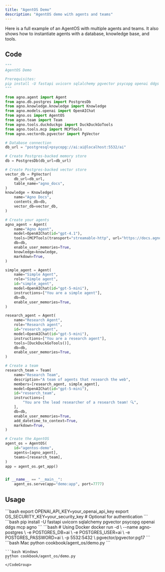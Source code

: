 ```yaml
---
title: "AgentOS Demo"
description: "AgentOS demo with agents and teams"
---
```


Here is a full example of an AgentOS with multiple agents and teams. It also shows how to instantiate agents with a database, knowledge base, and tools.

## Code

```python cookbook/agent_os/demo.py
"""
AgentOS Demo

Prerequisites:
pip install -U fastapi uvicorn sqlalchemy pgvector psycopg openai ddgs mcp
"""

from agno.agent import Agent
from agno.db.postgres import PostgresDb
from agno.knowledge.knowledge import Knowledge
from agno.models.openai import OpenAIChat
from agno.os import AgentOS
from agno.team import Team
from agno.tools.duckduckgo import DuckDuckGoTools
from agno.tools.mcp import MCPTools
from agno.vectordb.pgvector import PgVector

# Database connection
db_url = "postgresql+psycopg://ai:ai@localhost:5532/ai"

# Create Postgres-backed memory store
db = PostgresDb(db_url=db_url)

# Create Postgres-backed vector store
vector_db = PgVector(
    db_url=db_url,
    table_name="agno_docs",
)
knowledge = Knowledge(
    name="Agno Docs",
    contents_db=db,
    vector_db=vector_db,
)

# Create your agents
agno_agent = Agent(
    name="Agno Agent",
    model=OpenAIChat(id="gpt-4.1"),
    tools=[MCPTools(transport="streamable-http", url="https://docs.agno.com/mcp")],
    db=db,
    enable_user_memories=True,
    knowledge=knowledge,
    markdown=True,
)

simple_agent = Agent(
    name="Simple Agent",
    role="Simple agent",
    id="simple_agent",
    model=OpenAIChat(id="gpt-5-mini"),
    instructions=["You are a simple agent"],
    db=db,
    enable_user_memories=True,
)

research_agent = Agent(
    name="Research Agent",
    role="Research agent",
    id="research_agent",
    model=OpenAIChat(id="gpt-5-mini"),
    instructions=["You are a research agent"],
    tools=[DuckDuckGoTools()],
    db=db,
    enable_user_memories=True,
)

# Create a team
research_team = Team(
    name="Research Team",
    description="A team of agents that research the web",
    members=[research_agent, simple_agent],
    model=OpenAIChat(id="gpt-5-mini"),
    id="research_team",
    instructions=[
        "You are the lead researcher of a research team! 🔍",
    ],
    db=db,
    enable_user_memories=True,
    add_datetime_to_context=True,
    markdown=True,
)

# Create the AgentOS
agent_os = AgentOS(
    id="agentos-demo",
    agents=[agno_agent],
    teams=[research_team],
)
app = agent_os.get_app()


if __name__ == "__main__":
    agent_os.serve(app="demo:app", port=7777)
```

## Usage

<Steps>
  <Snippet file="create-venv-step.mdx" />

  <Step title="Set Environment Variables">
    ```bash
    export OPENAI_API_KEY=your_openai_api_key
    export OS_SECURITY_KEY=your_security_key  # Optional for authentication
    ```
  </Step>

  <Step title="Install libraries">
    ```bash
    pip install -U fastapi uvicorn sqlalchemy pgvector psycopg openai ddgs mcp agno
    ```
  </Step>

  <Step title="Setup PostgreSQL Database">
    ```bash
    # Using Docker
    docker run -d \
      --name agno-postgres \
      -e POSTGRES_DB=ai \
      -e POSTGRES_USER=ai \
      -e POSTGRES_PASSWORD=ai \
      -p 5532:5432 \
      pgvector/pgvector:pg17
    ```
  </Step>

  <Step title="Run Example">
    <CodeGroup>
    ```bash Mac
    python cookbook/agent_os/demo.py
    ```

    ```bash Windows
    python cookbook/agent_os/demo.py
    ```
    </CodeGroup>
  </Step>
</Steps>